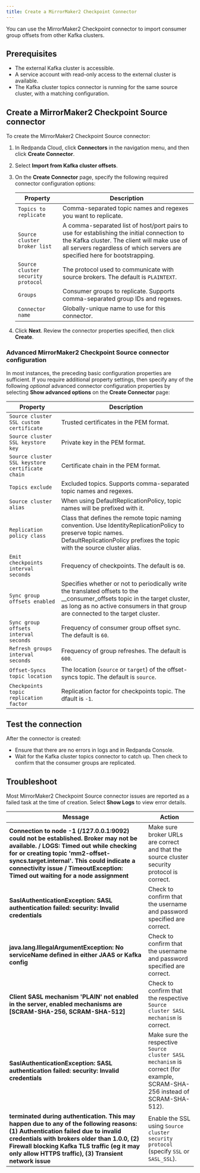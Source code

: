 ```yaml
---
title: Create a MirrorMaker2 Checkpoint Connector
---
```


<head>
    <meta name="title" content="Create a MirrorMaker2 Checkpoint Connector | Redpanda Docs"/>
    <meta name="description" content="Use the Redpanda Cloud UI to create a MirrorMaker2 Checkpoint Connector."/>
    <link rel="canonical" href="https://docs.redpanda.com/docs/deploy/deployment-option/cloud/managed-connectors/create-mmaker-checkpoint-connector/" />
</head>

You can use the MirrorMaker2 Checkpoint connector to import consumer group offsets
from other Kafka clusters.

## Prerequisites

- The external Kafka cluster is accessible.
- A service account with read-only access to the external cluster is available.
- The Kafka cluster topics connector is running for the same source cluster, with a matching configuration.

## Create a MirrorMaker2 Checkpoint Source connector

To create the MirrorMaker2 Checkpoint Source connector:

1. In Redpanda Cloud, click **Connectors** in the navigation menu, and then
   click **Create Connector**.
2. Select **Import from Kafka cluster offsets**.
3. On the **Create Connector** page, specify the following required connector
   configuration options:

   | Property                             | Description |
   | ------------------------------------ | ----------- |
   | `Topics to replicate`  | Comma-separated topic names and regexes you want to replicate. |
   | `Source cluster broker list`  | A comma-separated list of host/port pairs to use for establishing the initial connection to the Kafka cluster. The client will make use of all servers regardless of which servers are specified here for bootstrapping.
   | `Source cluster security protocol` | The protocol used to communicate with source brokers. The default is `PLAINTEXT`. |
   | `Groups` | Consumer groups to replicate. Supports comma-separated group IDs and regexes. |
   | `Connector name` | Globally-unique name to use for this connector. |
4. Click **Next**. Review the connector properties specified, then click **Create**.

### Advanced MirrorMaker2 Checkpoint Source connector configuration

In most instances, the preceding basic configuration properties are sufficient.
If you require additional property settings, then specify any of the following
_optional_ advanced connector configuration properties by selecting **Show advanced options**
on the **Create Connector** page:

| Property                     | Description |
| ---------------------------- | ----------- |
| `Source cluster SSL custom certificate` | Trusted certificates in the PEM format. |
| `Source cluster SSL keystore key` | Private key in the PEM format. |
| `Source cluster SSL keystore certificate chain` | Certificate chain in the PEM format. |
| `Topics exclude` | Excluded topics. Supports comma-separated topic names and regexes. |
| `Source cluster alias` | When using DefaultReplicationPolicy, topic names will be prefixed with it. |
| `Replication policy class` | Class that defines the remote topic naming convention. Use IdentityReplicationPolicy to preserve topic names. DefaultReplicationPolicy prefixes the topic with the source cluster alias. |
| `Emit checkpoints interval seconds` | Frequency of checkpoints. The default is `60`. |
| `Sync group offsets enabled` | Specifies whether or not to periodically write the translated offsets to the __consumer_offsets topic in the target cluster, as long as no active consumers in that group are connected to the target cluster. |
| `Sync group offsets interval seconds` | Frequency of consumer group offset sync. The default is `60`. |
| `Refresh groups interval seconds` | Frequency of group refreshes. The default is `600`. |
| `Offset-Syncs topic location` | The location (`source` or `target`) of the offset-syncs topic. The default is `source`. |
| `Checkpoints topic replication factor` | Replication factor for checkpoints topic. The dfault is `-1`. |

## Test the connection

After the connector is created:

- Ensure that there are no errors in logs and in Redpanda Console.
- Wait for the Kafka cluster topics connector to catch up. Then check to confirm that the consumer groups are replicated.

## Troubleshoot

Most MirrorMaker2 Checkpoint Source connector issues are reported as a failed task at the time of creation.
Select **Show Logs** to view error details.

| Message | Action |
|---------|--------|
| **Connection to node -1 (/127.0.0.1:9092) could not be established. Broker may not be available. / LOGS: Timed out while checking for or creating topic 'mm2-offset-syncs.target.internal'. This could indicate a connectivity issue / TimeoutException: Timed out waiting for a node assignment** | Make sure broker URLs are correct and that the source cluster security protocol is correct. |
| **SaslAuthenticationException: SASL authentication failed: security: Invalid credentials** | Check to confirm that the username and password specified are correct. |
| **java.lang.IllegalArgumentException: No serviceName defined in either JAAS or Kafka config** | Check to confirm that the username and password specified are correct. |
| **Client SASL mechanism 'PLAIN' not enabled in the server, enabled mechanisms are [SCRAM-SHA-256, SCRAM-SHA-512]** | Check to confirm that the respective `Source cluster SASL mechanism` is correct. |
| **SaslAuthenticationException: SASL authentication failed: security: Invalid credentials** | Make sure the respective `Source cluster SASL mechanism` is correct (for example, SCRAM-SHA-256 instead of SCRAM-SHA-512). |
| **terminated during authentication. This may happen due to any of the following reasons: (1) Authentication failed due to invalid credentials with brokers older than 1.0.0, (2) Firewall blocking Kafka TLS traffic (eg it may only allow HTTPS traffic), (3) Transient network issue** | Enable the SSL using `Source cluster security protocol` (specify `SSL` or `SASL_SSL`). |
